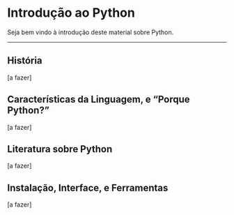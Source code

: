 # Introdução ao Python

Seja bem vindo à introdução deste material sobre Python.

---


## História

[a fazer]

## Características da Linguagem, e “Porque Python?”

[a fazer]

## Literatura sobre Python

[a fazer]

## Instalação, Interface, e Ferramentas

[a fazer]

